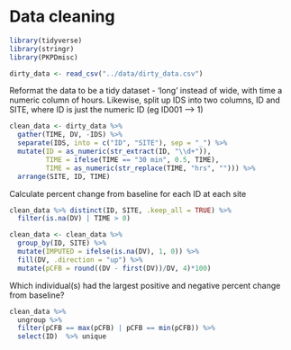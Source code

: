 # Data cleaning

```r
library(tidyverse)
library(stringr)
library(PKPDmisc)
```

```r
dirty_data <- read_csv("../data/dirty_data.csv")
```

Reformat the data to be a tidy dataset - 'long' instead of wide,
with time a numeric column of hours. Likewise, split up IDS into two
columns, ID and SITE, where ID is just the numeric ID (eg ID001 --> 1)

```r
clean_data <- dirty_data %>%
  gather(TIME, DV, -IDS) %>%
  separate(IDS, into = c("ID", "SITE"), sep = "_") %>%
  mutate(ID = as_numeric(str_extract(ID, "\\d+")),
         TIME = ifelse(TIME == "30 min", 0.5, TIME),
         TIME = as_numeric(str_replace(TIME, "hrs", ""))) %>%
  arrange(SITE, ID, TIME)
```

Calculate percent change from baseline for each ID at each site

```r
clean_data %>% distinct(ID, SITE, .keep_all = TRUE) %>%
  filter(is.na(DV) | TIME > 0)
```

```r
clean_data <- clean_data %>%
  group_by(ID, SITE) %>%
  mutate(IMPUTED = ifelse(is.na(DV), 1, 0)) %>%
  fill(DV, .direction = "up") %>%
  mutate(pCFB = round((DV - first(DV))/DV, 4)*100)
```


Which individual(s) had the largest positive and negative percent change from baseline?


```r
clean_data %>%
  ungroup %>%
  filter(pCFB == max(pCFB) | pCFB == min(pCFB)) %>%
  select(ID)  %>% unique
```

